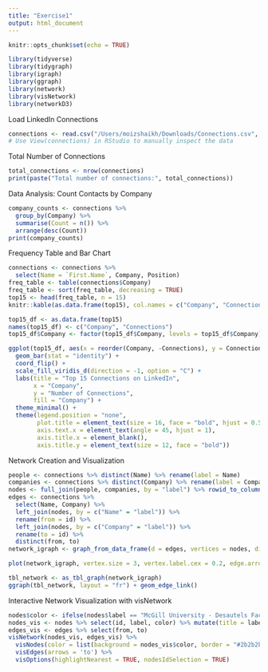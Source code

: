 ```yaml
---
title: "Exercise1"
output: html_document
---
```


```r
knitr::opts_chunk$set(echo = TRUE)

library(tidyverse)
library(tidygraph)
library(igraph)
library(ggraph)
library(network)
library(visNetwork)
library(networkD3)
```

Load LinkedIn Connections

```r
connections <- read.csv("/Users/moizshaikh/Downloads/Connections.csv", sep = ",", skip = 3)
# Use View(connections) in RStudio to manually inspect the data
```

Total Number of Connections

```r
total_connections <- nrow(connections)
print(paste("Total number of connections:", total_connections))
```


Data Analysis: Count Contacts by Company

```r
company_counts <- connections %>%
  group_by(Company) %>%
  summarise(Count = n()) %>%
  arrange(desc(Count))
print(company_counts)

```

Frequency Table and Bar Chart

```r
connections <- connections %>%
  select(Name = `First.Name`, Company, Position)
freq_table <- table(connections$Company)
freq_table <- sort(freq_table, decreasing = TRUE)
top15 <- head(freq_table, n = 15)
knitr::kable(as.data.frame(top15), col.names = c("Company", "Connections"))

top15_df <- as.data.frame(top15)
names(top15_df) <- c("Company", "Connections")
top15_df$Company <- factor(top15_df$Company, levels = top15_df$Company)

ggplot(top15_df, aes(x = reorder(Company, -Connections), y = Connections, fill = Company)) +
  geom_bar(stat = "identity") +
  coord_flip() +
  scale_fill_viridis_d(direction = -1, option = "C") +
  labs(title = "Top 15 Connections on LinkedIn",
       x = "Company",
       y = "Number of Connections",
       fill = "Company") +
  theme_minimal() +
  theme(legend.position = "none",
        plot.title = element_text(size = 16, face = "bold", hjust = 0.5),
        axis.text.x = element_text(angle = 45, hjust = 1),
        axis.title.x = element_blank(),
        axis.title.y = element_text(size = 12, face = "bold"))
```
Network Creation and Visualization

```r
people <- connections %>% distinct(Name) %>% rename(label = Name)
companies <- connections %>% distinct(Company) %>% rename(label = Company)
nodes <- full_join(people, companies, by = "label") %>% rowid_to_column("id")
edges <- connections %>%
  select(Name, Company) %>%
  left_join(nodes, by = c("Name" = "label")) %>%
  rename(from = id) %>%
  left_join(nodes, by = c("Company" = "label")) %>%
  rename(to = id) %>%
  distinct(from, to)
network_igraph <- graph_from_data_frame(d = edges, vertices = nodes, directed = TRUE)

plot(network_igraph, vertex.size = 3, vertex.label.cex = 0.2, edge.arrow.size = 0.01)

tbl_network <- as_tbl_graph(network_igraph)
ggraph(tbl_network, layout = "fr") + geom_edge_link()

```
Interactive Network Visualization with visNetwork

```r
nodes$color <- ifelse(nodes$label == "McGill University - Desautels Faculty of Management", "red", "gray")
nodes_vis <- nodes %>% select(id, label, color) %>% mutate(title = label)
edges_vis <- edges %>% select(from, to)
visNetwork(nodes_vis, edges_vis) %>%
  visNodes(color = list(background = nodes_vis$color, border = "#2b2b2b")) %>%
  visEdges(arrows = 'to') %>%
  visOptions(highlightNearest = TRUE, nodesIdSelection = TRUE)

```

